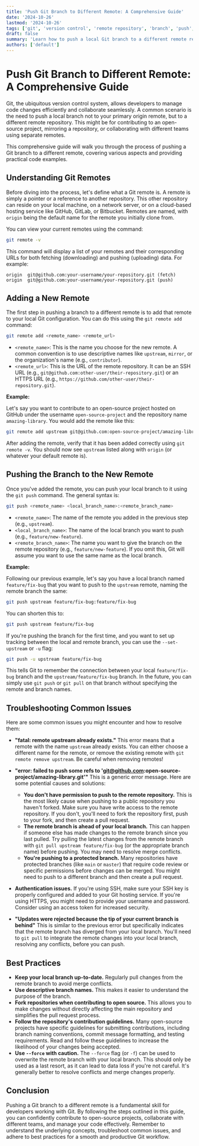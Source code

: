 ```yaml
---
title: 'Push Git Branch to Different Remote: A Comprehensive Guide'
date: '2024-10-26'
lastmod: '2024-10-26'
tags: ['git', 'version control', 'remote repository', 'branch', 'push', 'github', 'gitlab', 'bitbucket']
draft: false
summary: 'Learn how to push a local Git branch to a different remote repository. This guide covers adding remotes, pushing branches, and troubleshooting common issues with detailed code examples.'
authors: ['default']
---
```


# Push Git Branch to Different Remote: A Comprehensive Guide

Git, the ubiquitous version control system, allows developers to manage code changes efficiently and collaborate seamlessly. A common scenario is the need to push a local branch not to your primary origin remote, but to a different remote repository.  This might be for contributing to an open-source project, mirroring a repository, or collaborating with different teams using separate remotes.

This comprehensive guide will walk you through the process of pushing a Git branch to a different remote, covering various aspects and providing practical code examples.

## Understanding Git Remotes

Before diving into the process, let's define what a Git remote is. A remote is simply a pointer or a reference to another repository. This other repository can reside on your local machine, on a network server, or on a cloud-based hosting service like GitHub, GitLab, or Bitbucket. Remotes are named, with `origin` being the default name for the remote you initially clone from.

You can view your current remotes using the command:

```bash
git remote -v
```

This command will display a list of your remotes and their corresponding URLs for both fetching (downloading) and pushing (uploading) data. For example:

```
origin  git@github.com:your-username/your-repository.git (fetch)
origin  git@github.com:your-username/your-repository.git (push)
```

## Adding a New Remote

The first step in pushing a branch to a different remote is to add that remote to your local Git configuration.  You can do this using the `git remote add` command:

```bash
git remote add <remote_name> <remote_url>
```

*   `<remote_name>`:  This is the name you choose for the new remote.  A common convention is to use descriptive names like `upstream`, `mirror`, or the organization's name (e.g., `contributor`).
*   `<remote_url>`: This is the URL of the remote repository.  It can be an SSH URL (e.g., `git@github.com:other-user/their-repository.git`) or an HTTPS URL (e.g., `https://github.com/other-user/their-repository.git`).

**Example:**

Let's say you want to contribute to an open-source project hosted on GitHub under the username `open-source-project` and the repository name `amazing-library`. You would add the remote like this:

```bash
git remote add upstream git@github.com:open-source-project/amazing-library.git
```

After adding the remote, verify that it has been added correctly using `git remote -v`.  You should now see `upstream` listed along with `origin` (or whatever your default remote is).

## Pushing the Branch to the New Remote

Once you've added the remote, you can push your local branch to it using the `git push` command. The general syntax is:

```bash
git push <remote_name> <local_branch_name>:<remote_branch_name>
```

*   `<remote_name>`: The name of the remote you added in the previous step (e.g., `upstream`).
*   `<local_branch_name>`: The name of the local branch you want to push (e.g., `feature/new-feature`).
*   `<remote_branch_name>`: The name you want to give the branch on the remote repository (e.g., `feature/new-feature`).  If you omit this, Git will assume you want to use the same name as the local branch.

**Example:**

Following our previous example, let's say you have a local branch named `feature/fix-bug` that you want to push to the `upstream` remote, naming the remote branch the same:

```bash
git push upstream feature/fix-bug:feature/fix-bug
```

You can shorten this to:

```bash
git push upstream feature/fix-bug
```

If you're pushing the branch for the first time, and you want to set up tracking between the local and remote branch, you can use the `--set-upstream` or `-u` flag:

```bash
git push -u upstream feature/fix-bug
```

This tells Git to remember the connection between your local `feature/fix-bug` branch and the `upstream/feature/fix-bug` branch.  In the future, you can simply use `git push` or `git pull` on that branch without specifying the remote and branch names.

## Troubleshooting Common Issues

Here are some common issues you might encounter and how to resolve them:

*   **"fatal: remote upstream already exists."** This error means that a remote with the name `upstream` already exists.  You can either choose a different name for the remote, or remove the existing remote with `git remote remove upstream`.  Be careful when removing remotes!

*   **"error: failed to push some refs to 'git@github.com:open-source-project/amazing-library.git'"** This is a generic error message. Here are some potential causes and solutions:

    *   **You don't have permission to push to the remote repository.**  This is the most likely cause when pushing to a public repository you haven't forked.  Make sure you have write access to the remote repository.  If you don't, you'll need to fork the repository first, push to your fork, and then create a pull request.
    *   **The remote branch is ahead of your local branch.** This can happen if someone else has made changes to the remote branch since you last pulled.  Try pulling the latest changes from the remote branch with `git pull upstream feature/fix-bug` (or the appropriate branch name) before pushing.  You may need to resolve merge conflicts.
    *   **You're pushing to a protected branch.** Many repositories have protected branches (like `main` or `master`) that require code review or specific permissions before changes can be merged.  You might need to push to a different branch and then create a pull request.

*   **Authentication issues.** If you're using SSH, make sure your SSH key is properly configured and added to your Git hosting service.  If you're using HTTPS, you might need to provide your username and password. Consider using an access token for increased security.

*   **"Updates were rejected because the tip of your current branch is behind"**  This is similar to the previous error but specifically indicates that the remote branch has diverged from your local branch. You'll need to `git pull` to integrate the remote changes into your local branch, resolving any conflicts, before you can push.

## Best Practices

*   **Keep your local branch up-to-date.** Regularly pull changes from the remote branch to avoid merge conflicts.
*   **Use descriptive branch names.** This makes it easier to understand the purpose of the branch.
*   **Fork repositories when contributing to open source.** This allows you to make changes without directly affecting the main repository and simplifies the pull request process.
*   **Follow the repository's contribution guidelines.**  Many open-source projects have specific guidelines for submitting contributions, including branch naming conventions, commit message formatting, and testing requirements.  Read and follow these guidelines to increase the likelihood of your changes being accepted.
*   **Use `--force` with caution.** The `--force` flag (or `-f`) can be used to overwrite the remote branch with your local branch. This should only be used as a last resort, as it can lead to data loss if you're not careful.  It's generally better to resolve conflicts and merge changes properly.

## Conclusion

Pushing a Git branch to a different remote is a fundamental skill for developers working with Git. By following the steps outlined in this guide, you can confidently contribute to open-source projects, collaborate with different teams, and manage your code effectively. Remember to understand the underlying concepts, troubleshoot common issues, and adhere to best practices for a smooth and productive Git workflow.